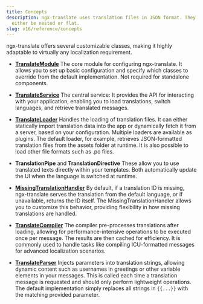 ```yaml
---
title: Concepts
description: ngx-translate uses translation files in JSON format. They can
  either be nested or flat.
slug: v16/reference/concepts
---
```


ngx-translate offers several customizable classes, making it highly adaptable
to virtually any localization requirement.

* [**TranslateModule**](/v16/reference/configuration)
  The core module for configuring ngx-translate. It allows you to set up basic
  configuration and specify which classes to override from the default
  implementation. Not required for standalone components.

* [**TranslateService**](/v16/reference/translate-service-api)
  The central service: It provides the API for interacting with your
  application, enabling you to load translations, switch languages, and
  retrieve translated messages.

* [**TranslateLoader**](/v16/reference/translate-loader-api)
  Handles the loading of translation files. It can either statically import translation data into the app
  or dynamically fetch it from a server, based on your configuration. Multiple loaders are available as plugins.
  The default loader, for example, retrieves JSON-formatted translation files from the assets folder at runtime.
  It is also possible to load other file formats such as .po files.

* **TranslationPipe** and **TranslationDirective**
  These allow you to use translated texts directly within your templates. Both automatically
  update the UI when the language is switched at runtime.

* [**MissingTranslationHandler**](/v16/reference/missing-translation-handler-api)
  By default, if a translation ID is missing, ngx-translate serves the translation from the default language,
  or if unavailable, returns the ID itself. The MissingTranslationHandler allows you to customize this behavior,
  providing flexibility in how missing translations are handled.

* [**TranslateCompiler**](/v16/reference/translate-compiler-api)
  The compiler pre-processes translations after loading, allowing for
  performance-intensive operations to be executed once per message. The results
  are then cached for efficiency. It is commonly used to handle tasks like
  compiling ICU-formatted messages for advanced localization scenarios.

* [**TranslateParser**](/v16/reference/translate-parser-api)
  Injects parameters into translation strings, allowing dynamic content such as
  usernames in greetings or other variable elements in your messages. This is
  called each time a translation message is requested and should only perform
  lightweight operations. The default implementation simply replaces all
  strings in `{{...}}` with the matching provided parameter.

